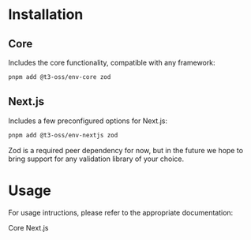 # Installation

## Core

Includes the core functionality, compatible with any framework:

```bash
pnpm add @t3-oss/env-core zod
```

## Next.js

Includes a few preconfigured options for Next.js:

```bash
pnpm add @t3-oss/env-nextjs zod
```

<Callout type="info">
  Zod is a required peer dependency for now, but in the future we hope to bring
  support for any validation library of your choice.
</Callout>

# Usage

For usage intructions, please refer to the appropriate documentation:


<div className="flex gap-2 mt-4">
  <Link href="/docs/core" className={buttonVariants()}>
    Core
  </Link>
  <Link href="/docs/nextjs" className={buttonVariants()}>
    Next.js
  </Link>
</div>
